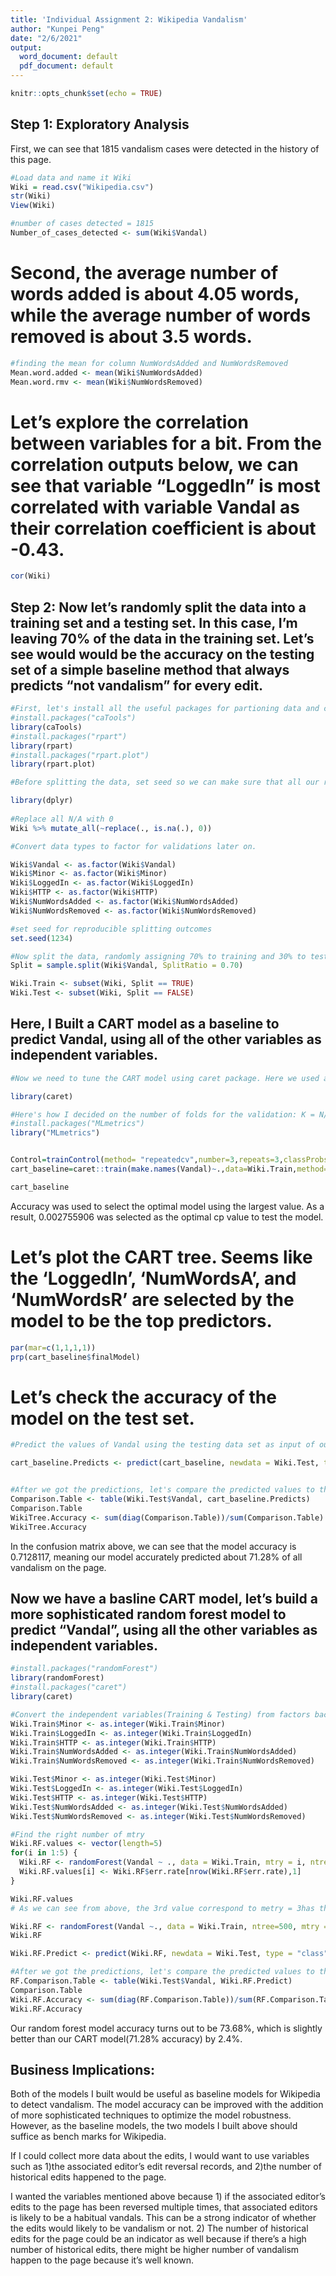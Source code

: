 ---
title: 'Individual Assignment 2: Wikipedia Vandalism'
author: "Kunpei Peng"
date: "2/6/2021"
output:
  word_document: default
  pdf_document: default
---

```{r setup, include=FALSE}
knitr::opts_chunk$set(echo = TRUE)
```

## Step 1: Exploratory Analysis
First, we can see that 1815 vandalism cases were detected in the history of this page. 
```{r}
#Load data and name it Wiki 
Wiki = read.csv("Wikipedia.csv")
str(Wiki)
View(Wiki)

#number of cases detected = 1815
Number_of_cases_detected <- sum(Wiki$Vandal)
```
# Second, the average number of words added is about 4.05 words, while the average number of words removed is about 3.5 words. 

```{r}
#finding the mean for column NumWordsAdded and NumWordsRemoved
Mean.word.added <- mean(Wiki$NumWordsAdded)
Mean.word.rmv <- mean(Wiki$NumWordsRemoved)

```

# Let's explore the correlation between variables for a bit. From the correlation outputs below, we can see that variable "LoggedIn" is most correlated with variable Vandal as their correlation coefficient is about -0.43.  
```{r}
cor(Wiki)

```

## Step 2: Now let's randomly split the data into a training set and a testing set. In this case, I'm leaving 70% of the data in the training set. Let's see would would be the accuracy on the testing set of a simple baseline method that always predicts "not vandalism" for every edit.  

```{r}
#First, let's install all the useful packages for partioning data and creating classification models.
#install.packages("caTools")
library(caTools)
#install.packages("rpart")
library(rpart)
#install.packages("rpart.plot") 
library(rpart.plot)

#Before splitting the data, set seed so we can make sure that all our random partitions of our single dataset Wiki into training and testing data will be the same. (to replicate random results)

library(dplyr)
  
#Replace all N/A with 0 
Wiki %>% mutate_all(~replace(., is.na(.), 0))

#Convert data types to factor for validations later on. 

Wiki$Vandal <- as.factor(Wiki$Vandal)
Wiki$Minor <- as.factor(Wiki$Minor)
Wiki$LoggedIn <- as.factor(Wiki$LoggedIn)
Wiki$HTTP <- as.factor(Wiki$HTTP)
Wiki$NumWordsAdded <- as.factor(Wiki$NumWordsAdded)
Wiki$NumWordsRemoved <- as.factor(Wiki$NumWordsRemoved)

#set seed for reproducible splitting outcomes
set.seed(1234)

#Now split the data, randomly assigning 70% to training and 30% to testing. 
Split = sample.split(Wiki$Vandal, SplitRatio = 0.70)

Wiki.Train <- subset(Wiki, Split == TRUE)
Wiki.Test <- subset(Wiki, Split == FALSE)
```

## Here, I Built a CART model as a baseline to predict Vandal, using all of the other variables as independent variables.

```{r}
#Now we need to tune the CART model using caret package. Here we used a 10 fold valiadation to find the best parameter for our data. 

library(caret)

#Here's how I decided on the number of folds for the validation: K = N/N*(%size of testing test) where N = Size of data set and K = Fold. In our case, we have 3876 rows of data and the testing set is 30%, so we can use about 3 folds forour CART1 cross validation. (3876/(0.3*3876))
#install.packages("MLmetrics")
library("MLmetrics")


Control=trainControl(method= "repeatedcv",number=3,repeats=3,classProbs=TRUE,summaryFunction=multiClassSummary)
cart_baseline=caret::train(make.names(Vandal)~.,data=Wiki.Train,method="rpart",trControl=Control,tuneLength=3)

cart_baseline

```
Accuracy was used to select the optimal model using the largest value. As a result, 0.002755906 was selected as the optimal cp value to test the model. 


# Let's plot the CART tree. Seems like the 'LoggedIn', 'NumWordsA', and 'NumWordsR' are selected by the model to be the top predictors.
```{r}
par(mar=c(1,1,1,1))
prp(cart_baseline$finalModel)
```

# Let's check the accuracy of the model on the test set.
```{r}
#Predict the values of Vandal using the testing data set as input of our trained model WikiTree. Note that the default setting of the predict function below assumes a 0.5 threshold and use 0.5 as a probability benchmark to predict 0 or 1 scores. 

cart_baseline.Predicts <- predict(cart_baseline, newdata = Wiki.Test, type = "raw")


#After we got the predictions, let's compare the predicted values to the actual values. 
Comparison.Table <- table(Wiki.Test$Vandal, cart_baseline.Predicts)
Comparison.Table
WikiTree.Accuracy <- sum(diag(Comparison.Table))/sum(Comparison.Table)
WikiTree.Accuracy
```
In the confusion matrix above, we can see that the model accuracy is $0.7128117$, meaning our model accurately predicted about 71.28% of all vandalism on the page. 


## Now we have a basline CART model, let's build a more sophisticated random forest model to predict "Vandal", using all the other variables as independent variables. 
```{r}
#install.packages("randomForest")
library(randomForest)
#install.packages("caret")
library(caret)

#Convert the independent variables(Training & Testing) from factors back to integers
Wiki.Train$Minor <- as.integer(Wiki.Train$Minor)
Wiki.Train$LoggedIn <- as.integer(Wiki.Train$LoggedIn)
Wiki.Train$HTTP <- as.integer(Wiki.Train$HTTP)
Wiki.Train$NumWordsAdded <- as.integer(Wiki.Train$NumWordsAdded)
Wiki.Train$NumWordsRemoved <- as.integer(Wiki.Train$NumWordsRemoved)

Wiki.Test$Minor <- as.integer(Wiki.Test$Minor)
Wiki.Test$LoggedIn <- as.integer(Wiki.Test$LoggedIn)
Wiki.Test$HTTP <- as.integer(Wiki.Test$HTTP)
Wiki.Test$NumWordsAdded <- as.integer(Wiki.Test$NumWordsAdded)
Wiki.Test$NumWordsRemoved <- as.integer(Wiki.Test$NumWordsRemoved)

#Find the right number of mtry
Wiki.RF.values <- vector(length=5)
for(i in 1:5) {
  Wiki.RF <- randomForest(Vandal ~ ., data = Wiki.Train, mtry = i, ntree = 500)
  Wiki.RF.values[i] <- Wiki.RF$err.rate[nrow(Wiki.RF$err.rate),1]
}

Wiki.RF.values
# As we can see from above, the 3rd value correspond to metry = 3has the lowest out of bag error rate. So we can just got with mtry = 3 in this model. 

Wiki.RF <- randomForest(Vandal ~., data = Wiki.Train, ntree=500, mtry = 3, proximity = TRUE)
Wiki.RF

Wiki.RF.Predict <- predict(Wiki.RF, newdata = Wiki.Test, type = "class")

#After we got the predictions, let's compare the predicted values to the actual values. 
RF.Comparison.Table <- table(Wiki.Test$Vandal, Wiki.RF.Predict)
Comparison.Table
Wiki.RF.Accuracy <- sum(diag(RF.Comparison.Table))/sum(RF.Comparison.Table)
Wiki.RF.Accuracy


```
Our random forest model accuracy turns out to be 73.68%, which is slightly better than our CART model(71.28% accuracy) by 2.4%. 

## Business Implications: 
Both of the models I built would be useful as baseline models for Wikipedia to detect vandalism. The model accuracy can be improved with the addition of more sophisticated techniques to optimize the model robustness. However, as the baseline models, the two models I built above should suffice as bench marks for Wikipedia. 

If I could collect more data about the edits, I would want to use variables such as 1)the associated editor's edit reversal records, and 2)the number of historical edits happened to the page. 

I wanted the variables mentioned above because 1) if the associated editor's edits to the page has been reversed multiple times, that associated editors is likely to be a habitual vandals. This can be a strong indicator of whether the edits would likely to be vandalism or not. 2) The number of historical edits for the page could be an indicator as well because if there's a high number of historical edits, there might be higher number of vandalism happen to the page because it's well known. 












